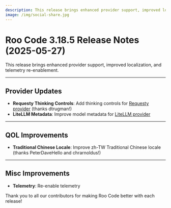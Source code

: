 ```yaml
---
description: This release brings enhanced provider support, improved localization, and telemetry re-enablement.
image: /img/social-share.jpg
---
```


# Roo Code 3.18.5 Release Notes (2025-05-27)

This release brings enhanced provider support, improved localization, and telemetry re-enablement.

---

## Provider Updates

*   **Requesty Thinking Controls**: Add thinking controls for [Requesty provider](/providers/requesty) (thanks dtrugman!)
*   **LiteLLM Metadata**: Improve model metadata for [LiteLLM provider](/providers/litellm)

---

## QOL Improvements

*   **Traditional Chinese Locale**: Improve zh-TW Traditional Chinese locale (thanks PeterDaveHello and chrarnoldus!)

---

## Misc Improvements

*   **Telemetry**: Re-enable telemetry

Thank you to all our contributors for making Roo Code better with each release!